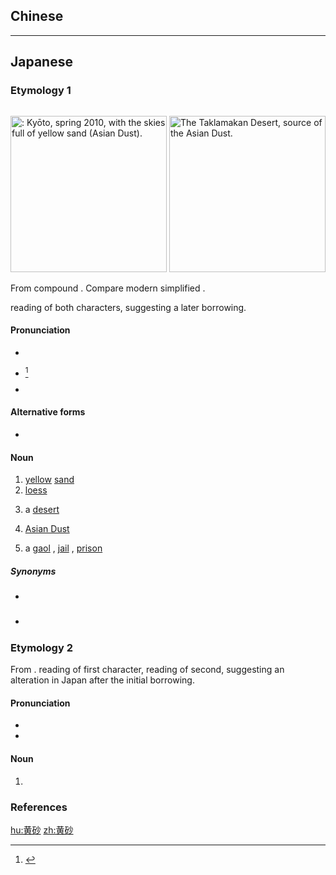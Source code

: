 {{also|黃砂}}
==Chinese==
{{zh-see|黃砂}}

----

==Japanese==

===Etymology 1===
<div style="float:right;">
{{wikipedia|lang=ja}}
{{wikipedia|Asian Dust}}
[[File:China_dust_storms.jpg|thumb|250px|{{lang|ja|黄砂}}: Kyōto, spring 2010, with the skies full of yellow sand (Asian Dust).]]
[[File:Taklamakan_lrg.jpg|thumb|250px|The [[w:Taklamakan Desert|Taklamakan Desert]], source of the Asian Dust.]]
</div>
{{ja-kanjitab|こう|さ|yomi=on}}
From {{etyl|ltc|ja|sort=こうさ}} compound {{m|ltc|黃砂|tr=hwang *shra||yellow sand}}. Compare modern simplified {{cog|zh|黄砂}}.

{{l|ja|sc=Latn|漢音|''Kan'on''}} reading of both characters, suggesting a later borrowing.

====Pronunciation====
* {{l|ja|sc=Latn|音読み|On'yomi}}
* {{ja-accent-common|a|こ|うさ}}<ref name="NHK">{{R:NHK Hatsuon}}</ref>
* {{IPA|lang=ja|[ko̞ːsa̠]}}

====Alternative forms====
* {{ja-l|黄沙}}

====Noun====
{{ja-noun|こうさ|kyu=黃砂|hhira=くわうさ}}

# [[yellow]] [[sand]]
# [[loess]]
# {{qualifier|figurative}} a [[desert]]
# [[w:Asian Dust|Asian Dust]]
# {{qualifier|figurative}} a [[gaol]] {{qualifier|UK}}, [[jail]] {{qualifier|US}}, [[prison]]

=====Synonyms=====
* {{sense|desert}} {{ja-l|砂漠|さばく|sabaku}}
* {{sense|prison, jail, gaol}} {{ja-l|牢獄|ろうごく|rōgoku}}

===Etymology 2===
{{ja-kanjitab|おう|さ|yomi=on}}
From {{etyl|ltc|ja|sort=こうさ}}. {{l|ja|sc=Latn|呉音|''Goon''}} reading of first character, {{l|ja|sc=Latn|漢音|''kan'on''}} reading of second, suggesting an alteration in Japan after the initial borrowing.

====Pronunciation====
* {{l|ja|sc=Latn|音読み|On'yomi}}
* {{IPA|lang=ja|[o̞ːsa̠]}}

====Noun====
{{ja-noun|おうさ|kyu=黃砂|hhira=わうさ}} {{lb|ja|sort=おうさ|rare}}

# {{qualifier|see ''kōsa'' reading above}}

===References===
<references/>

[[hu:黄砂]]
[[zh:黄砂]]